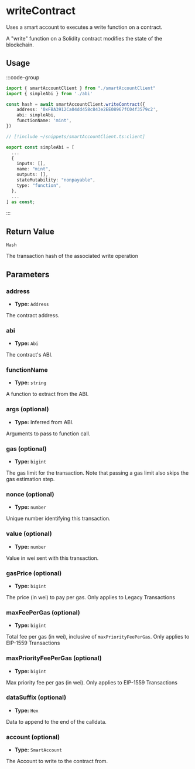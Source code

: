 # writeContract

Uses a smart account to executes a write function on a contract.

A "write" function on a Solidity contract modifies the state of the blockchain.

## Usage

:::code-group

```ts [example.ts]
import { smartAccountClient } from "./smartAccountClient"
import { simpleAbi } from './abi'

const hash = await smartAccountClient.writeContract({
    address: '0xFBA3912Ca04dd458c843e2EE08967fC04f3579c2',
    abi: simpleAbi,
    functionName: 'mint',
})
```

```ts [smartAccountClient.ts]
// [!include ~/snippets/smartAccountClient.ts:client]
```

```ts [abi.ts]
export const simpleAbi = [
  ...
  {
    inputs: [],
    name: "mint",
    outputs: [],
    stateMutability: "nonpayable",
    type: "function",
  },
  ...
] as const;
```

:::

## Return Value

`Hash`

The transaction hash of the associated write operation

## Parameters

### address

- **Type:** `Address`

The contract address.

### abi

- **Type:** `Abi`

The contract's ABI.

### functionName

- **Type:** `string`

A function to extract from the ABI.

### args (optional)

- **Type:** Inferred from ABI.

Arguments to pass to function call.

### gas (optional)

- **Type:** `bigint`

The gas limit for the transaction. Note that passing a gas limit also skips the gas estimation step.

### nonce (optional)

- **Type:** `number`

Unique number identifying this transaction.

### value (optional)

- **Type:** `number`

Value in wei sent with this transaction.

### gasPrice (optional)

- **Type:** `bigint`

The price (in wei) to pay per gas. Only applies to Legacy Transactions

### maxFeePerGas (optional)

- **Type:** `bigint`

Total fee per gas (in wei), inclusive of `maxPriorityFeePerGas`. Only applies to EIP-1559 Transactions

### maxPriorityFeePerGas (optional)

- **Type:** `bigint`

Max priority fee per gas (in wei). Only applies to EIP-1559 Transactions

### dataSuffix (optional)

- **Type:** `Hex`

Data to append to the end of the calldata.

### account (optional)

- **Type:** `SmartAccount`

The Account to write to the contract from.

